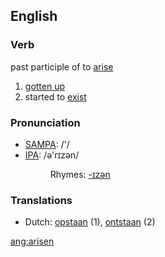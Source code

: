 ==English==

===Verb===
past participle of to [[arise]]

# [[gotten up]]
# started to [[exist]]

===Pronunciation===
*[[w:SAMPA|SAMPA]]: /'/
*[[w:IPA|IPA]]: /ə'rɪzən/
*:Rhymes: [[Rhymes:English:-ɪzən|-ɪzən]]

===Translations===

*Dutch: [[opstaan]] (1), [[ontstaan]] (2)

[[ang:arisen]]